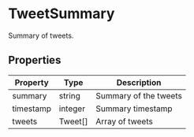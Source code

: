 # TweetSummary

Summary of tweets.

## Properties

| Property | Type | Description |
|----------|------|-------------|
| summary | string | Summary of the tweets |
| timestamp | integer | Summary timestamp |
| tweets | Tweet[] | Array of tweets |
